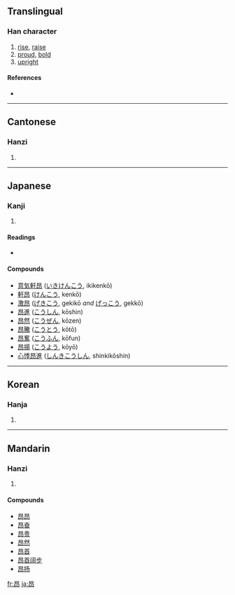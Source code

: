==Translingual==

===Han character===
{{Han char|rn=72|rad=日|as=04|sn=8|four=6012<sub>7</sub>|canj=日竹女中 (AHVL)}}

# [[rise]], [[raise]]
# [[proud]], [[bold]]
# [[upright]]

====References====
* {{Han ref|kx=0490.330|dkj=13783|dj=0851.320|hdz=21495.030|uh=6602|ud=26114|bh=A9F9|bd=43513}}

----

==Cantonese==

===Hanzi===
{{yue-hanzi|jyut=|y=ngong4}}

# {{defn|Cantonese}}

----

==Japanese==

===Kanji===
{{ja-kanji|grade=|rs=日04}}

# {{defn|Japanese}}

====Readings====
* {{ja-readings|on=[[こう]] (kō), [[ごう]] (gō)|kun=[[あがる]] (agaru), [[たかい]] (takai)}}

====Compounds====
* [[意気軒昂]] ([[いきけんこう]], ikikenkō)
* [[軒昂]] ([[けんこう]], kenkō)
* [[激昂]] ([[げきこう]], gekikō ''and'' [[げっこう]], gekkō)
* [[昂進]] ([[こうしん]], kōshin)
* [[昂然]] ([[こうぜん]], kōzen)
* [[昂騰]] ([[こうとう]], kōtō)
* [[昂奮]] ([[こうふん]], kōfun)
* [[昂揚]] ([[こうよう]], kōyō)
* [[心悸昂進]] ([[しんきこうしん]], shinkikōshin)

----

==Korean==

===Hanja===
{{ko-hanja|hangeul=앙|eumhun=|rv=ang|mr=ang|y=ang}}

# {{defn|Korean}}

----

==Mandarin==

===Hanzi===
{{cmn-hanzi|pin=[[áng]] ([[ang2]])|wg=ang<sup>2</sup>}}

# {{defn|Mandarin}}

====Compounds====
* [[昂昂]]
* [[昂奋]]
* [[昂贵]]
* [[昂然]]
* [[昂首]]
* [[昂首阔步]]
* [[昂扬]]

[[fr:昂]]
[[ja:昂]]